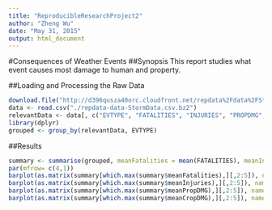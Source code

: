 ```yaml
---
title: "ReproducibleResearchProject2"
author: "Zheng Wu"
date: "May 31, 2015"
output: html_document
---
```

#Consequences of Weather Events
##Synopsis
This report studies what event causes most damage to human and property.



##Loading and Processing the Raw Data
```r
download.file("http://d396qusza40orc.cloudfront.net/repdata%2Fdata%2FStormData.csv.bz2", "./repdata-data-StormData.csv.bz2")
data <- read.csv("./repdata-data-StormData.csv.bz2")
relevantData <- data[, c("EVTYPE", "FATALITIES", "INJURIES", "PROPDMG", "PROPDMGEXP", "CROPDMG", "CROPDMGEXP")]
library(dplyr)
grouped <- group_by(relevantData, EVTYPE)
```

##Results
```r
summary <- summarise(grouped, meanFatalities = mean(FATALITIES), meanInjuries = mean(INJURIES), meanPropDMG = mean(PROPDMG), meanCropDMG = mean(CROPDMG))
par(mfrow= c(4,1))
barplot(as.matrix(summary[which.max(summary$meanFatalities),][,2:5]), names = c("Mean Fatalities", "Mean Injuries", "Mean Property Damage", "Mean Crop Damage"), ylab = "Value", main = "Event Type That Has the Most Mean Fatalities: TORNADOES, TSTM WIND, HAIL")
barplot(as.matrix(summary[which.max(summary$meanInjuries),][,2:5]), names = c("Mean Fatalities", "Mean Injuries", "Mean Property Damage", "Mean Crop Damage"), ylab = "Value", main = "Event Type That Has the Most Mean Injuries: Heat Wave")
barplot(as.matrix(summary[which.max(summary$meanPropDMG),][,2:5]), names = c("Mean Fatalities", "Mean Injuries", "Mean Property Damage", "Mean Crop Damage"), ylab = "Value", main = "Event Type That Has the Most Mean Property Damage: COASTAL EROSION")
barplot(as.matrix(summary[which.max(summary$meanCropDMG),][,2:5]), names = c("Mean Fatalities", "Mean Injuries", "Mean Property Damage", "Mean Crop Damage"), ylab = "Value", main = "Event Type That Has the Most Mean Crop Damage: DUST STORM/HIGH WINDS")
```